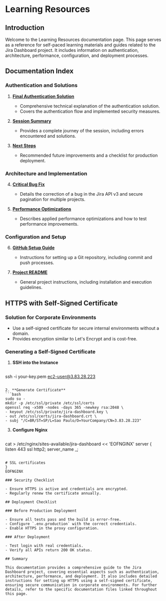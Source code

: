 # Learning Resources

## Introduction

Welcome to the Learning Resources documentation page. This page serves as a reference for self-paced learning materials and guides related to the Jira Dashboard project. It includes information on authentication, architecture, performance, configuration, and deployment processes.

## Documentation Index

### Authentication and Solutions

1. **[Final Authentication Solution](./SOLUCAO_FINAL_AUTENTICACAO.md)**
   - Comprehensive technical explanation of the authentication solution.
   - Covers the authentication flow and implemented security measures.

2. **[Session Summary](./RESUMO_SESSAO_FINAL.md)**
   - Provides a complete journey of the session, including errors encountered and solutions.

3. **[Next Steps](./PROXIMOS_PASSOS.md)**
   - Recommended future improvements and a checklist for production deployment.

### Architecture and Implementation

4. **[Critical Bug Fix](./CORRECAO_CRITICA_IMPLEMENTADA.md)**
   - Details the correction of a bug in the Jira API v3 and secure pagination for multiple projects.

5. **[Performance Optimizations](./OTIMIZACOES_PERFORMANCE.md)**
   - Describes applied performance optimizations and how to test performance improvements.

### Configuration and Setup

6. **[GitHub Setup Guide](./GUIA_GITHUB_SETUP.md)**
   - Instructions for setting up a Git repository, including commit and push processes.

7. **[Project README](./README.md)**
   - General project instructions, including installation and execution guidelines.

## HTTPS with Self-Signed Certificate

### Solution for Corporate Environments

- Use a self-signed certificate for secure internal environments without a domain.
- Provides encryption similar to Let's Encrypt and is cost-free.

### Generating a Self-Signed Certificate

1. **SSH into the Instance**
   ```bash
ssh -i your-key.pem ec2-user@3.83.28.223
   ```

2. **Generate Certificate**
   ```bash
sudo su -
mkdir -p /etc/ssl/private /etc/ssl/certs
openssl req -x509 -nodes -days 365 -newkey rsa:2048 \
- keyout /etc/ssl/private/jira-dashboard.key \
- out /etc/ssl/certs/jira-dashboard.crt \
- subj "/C=BR/ST=SP/L=Sao Paulo/O=YourCompany/CN=3.83.28.223"
   ```

3. **Configure Nginx**
   ```bash
cat > /etc/nginx/sites-available/jira-dashboard << 'EOFNGINX'
server {
listen 443 ssl http2;
server_name _;
```

# SSL certificates
}
EOFNGINX

### Security Checklist

- Ensure HTTPS is active and credentials are encrypted.
- Regularly renew the certificate annually.

## Deployment Checklist

### Before Production Deployment

- Ensure all tests pass and the build is error-free.
- Configure `.env.production` with the correct credentials.
- Enable HTTPS in the proxy configuration.

### After Deployment

- Test login with real credentials.
- Verify all APIs return 200 OK status.

## Summary

This documentation provides a comprehensive guide to the Jira Dashboard project, covering essential aspects such as authentication, architecture, performance, and deployment. It also includes detailed instructions for setting up HTTPS using a self-signed certificate, ensuring secure communication in corporate environments. For further details, refer to the specific documentation files linked throughout this page.
